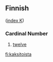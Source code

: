 ==Finnish==
([[Wiktionary:Finnish_index_k|index K]])

===Cardinal Number===

#[[twelve]]

[[fi:kaksitoista]]